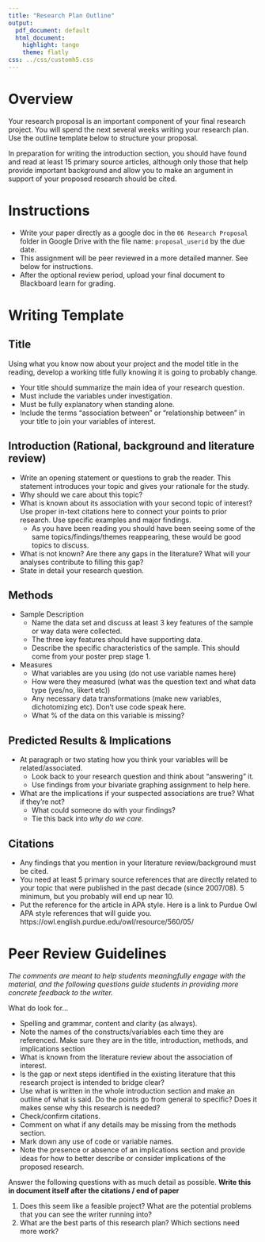 ```yaml
---
title: "Research Plan Outline"
output:
  pdf_document: default
  html_document:
    highlight: tango
    theme: flatly
css: ../css/customh5.css
---
```


# Overview
Your research proposal is an important component of your final research project. You will spend the next several weeks writing your research plan. Use the outline template below to structure your proposal.

In preparation for writing the introduction section, you should have found and read at least 15 primary source articles, although only those that help provide important background and allow you to make an argument in support of your proposed research should be cited.

# Instructions

* Write your paper directly as a google doc in the `06 Research Proposal` folder in Google Drive with the file name: `proposal_userid` by the due date. 
* This assignment will be peer reviewed in a more detailed manner. See below for instructions. 
* After the optional review period, upload your final document to Blackboard learn for grading. 
    
    
# Writing Template
## Title
Using what you know now about your project and the model title in the reading, develop a working title fully knowing it is going to probably change. 

* Your title should summarize the main idea of your research question.
* Must include the variables under investigation.
* Must be fully explanatory when standing alone. 
* Include the terms "association between" or "relationship between" in your title to join your variables of interest.  
 

## Introduction (Rational, background and literature review)
* Write an opening statement or questions to grab the reader. This statement introduces your topic and gives your rationale for the study. 
* Why should we care about this topic? 
* What is known about its association with your second topic of interest? Use proper in-text citations here to connect your points to prior research. Use specific examples and major findings.
    - As you have been reading you should have been seeing some of the same topics/findings/themes reappearing, these would be good topics to discuss.
* What is not known? Are there any gaps in the literature? What will your analyses contribute to filling this gap? 
* State in detail your research question. 

## Methods 
* Sample Description
    - Name the data set and discuss at least 3 key features of the sample or way data were collected.
    - The three key features should have supporting data.
    - Describe the specific characteristics of the sample. This should come from your poster prep stage 1. 
* Measures
    - What variables are you using (do not use variable names here)
    - How were they measured (what was the question text and what data type (yes/no, likert etc))
    - Any necessary data transformations (make new variables, dichotomizing etc). Don't use code speak here. 
    - What % of the data on this variable is missing? 

 
## Predicted Results & Implications
* At paragraph or two stating how you think your variables will be related/associated. 
    - Look back to your research question and think about "answering" it.
    - Use findings from your bivariate graphing assignment to help here. 
* What are the implications if your suspected associations are true? What if they're not? 
    - What could someone do with your findings? 
    - Tie this back into _why do we care_. 


## Citations
* Any findings that you mention in your literature review/background must be cited. 
* You need at least 5 primary source references that are directly related to your topic that were published in the past decade (since 2007/08). 5 minimum, but you probably will end up near 10. 
* Put the reference for the article in APA style. Here is a link to Purdue Owl APA style references that will guide you. https://owl.english.purdue.edu/owl/resource/560/05/ 



# Peer Review Guidelines
_The comments are meant to help students meaningfully engage with the material, and the following questions guide students in providing more concrete feedback to the writer._

What do look for...

* Spelling and grammar, content and clarity (as always). 
* Note the names of the constructs/variables each time they are referenced. Make sure they are in the title, introduction, methods, and implications section
* What is known from the literature review about the association of interest. 
* Is the gap or next steps identified in the existing literature that this research project is intended to bridge clear? 
* Use what is written in the whole introduction section and make an outline of what is said. Do the points go from general to specific? Does it makes sense why this research is needed?
* Check/confirm citations. 
* Comment on what if any details may be missing from the methods section. 
* Mark down any use of code or variable names. 
* Note the presence or absence of an implications section and provide ideas for how to better describe or consider implications of the proposed research.

Answer the following questions with as much detail as possible. **Write this in document itself after the citations / end of paper** 

1. Does this seem like a feasible project? What are the potential problems that you can see the writer running into? 
2. What are the best parts of this research plan? Which sections need more work?



